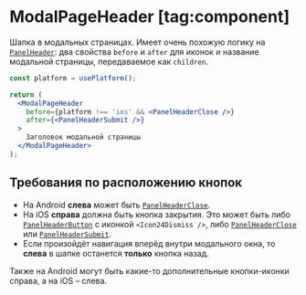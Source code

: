<Overview>

# ModalPageHeader [tag:component]

Шапка в модальных страницах.
Имеет очень похожую логику на [`PanelHeader`](/components/panel-header): два свойства `before` и `after` для иконок и
название модальной страницы, передаваемое как `children`.

</Overview>


<Playground Wrapper={BlockWrapper}>

```jsx
const platform = usePlatform();

return (
  <ModalPageHeader
    before={platform !== 'ios' && <PanelHeaderClose />}
    after={<PanelHeaderSubmit />}
  >
    Заголовок модальной страницы
  </ModalPageHeader>
);
```

</Playground>

## Требования по расположению кнопок

- На Android **слева** может быть [`PanelHeaderClose`](/components/panel-header#panel-header-close).
- На iOS **справа** должна быть кнопка закрытия. Это может быть либо [`PanelHeaderButton`](/components/panel-header#panel-header-button)
  с иконкой `<Icon24Dismiss />`, либо [`PanelHeaderClose`](/components/panel-header#panel-header-close)
  или [`PanelHeaderSubmit`](/components/panel-header#panel-header-submit).
- Если произойдёт навигация вперёд внутри модального окна, то **слева** в шапке останется **только** кнопка назад.

Также на Android могут быть какие-то дополнительные кнопки-иконки справа, а на iOS – слева.
